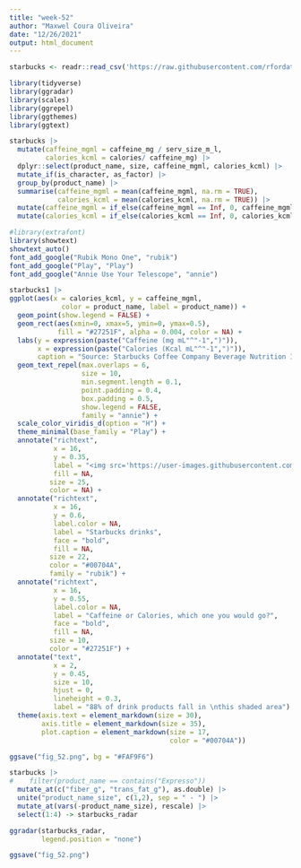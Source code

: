 ```yaml
---
title: "week-52"
author: "Maxwel Coura Oliveira"
date: "12/26/2021"
output: html_document
---
```


```r
starbucks <- readr::read_csv('https://raw.githubusercontent.com/rfordatascience/tidytuesday/master/data/2021/2021-12-21/starbucks.csv')
```

```r
library(tidyverse)
library(ggradar)
library(scales)
library(ggrepel)
library(ggthemes)
library(ggtext)
```



```r
starbucks |> 
  mutate(caffeine_mgml = caffeine_mg / serv_size_m_l,
         calories_kcml = calories/ caffeine_mg) |> 
  dplyr::select(product_name, size, caffeine_mgml, calories_kcml) |> 
  mutate_if(is_character, as_factor) |> 
  group_by(product_name) |>
  summarise(caffeine_mgml = mean(caffeine_mgml, na.rm = TRUE),
            calories_kcml = mean(calories_kcml, na.rm = TRUE)) |> 
  mutate(caffeine_mgml = if_else(caffeine_mgml == Inf, 0, caffeine_mgml)) |> 
  mutate(calories_kcml = if_else(calories_kcml == Inf, 0, calories_kcml)) -> starbucks1
```



```r
#library(extrafont)
library(showtext)
showtext_auto() 
font_add_google("Rubik Mono One", "rubik") 
font_add_google("Play", "Play") 
font_add_google("Annie Use Your Telescope", "annie")
```



```r
starbucks1 |> 
ggplot(aes(x = calories_kcml, y = caffeine_mgml, 
             color = product_name, label = product_name)) +
  geom_point(show.legend = FALSE) +
  geom_rect(aes(xmin=0, xmax=5, ymin=0, ymax=0.5), 
            fill = "#27251F", alpha = 0.004, color = NA) +
  labs(y = expression(paste("Caffeine (mg mL"^"-1",")")), 
       x = expression(paste("Calories (Kcal mL"^"-1",")")),
       caption = "Source: Starbucks Coffee Company Beverage Nutrition Information | Figure: @maxwelco") +
  geom_text_repel(max.overlaps = 6,
                  size = 10,
                  min.segment.length = 0.1,
                  point.padding = 0.4,
                  box.padding = 0.5,
                  show.legend = FALSE,
                  family = "annie") +
  scale_color_viridis_d(option = "H") +
  theme_minimal(base_family = "Play") +
  annotate("richtext", 
           x = 16, 
           y = 0.35, 
           label = "<img src='https://user-images.githubusercontent.com/55933131/146823691-4c19c28c-d2ef-46b5-82bc-76923f5c3256.png' width='100'/>", 
           fill = NA,
          size = 25, 
          color = NA) +
  annotate("richtext", 
           x = 16, 
           y = 0.6, 
           label.color = NA,
           label = "Starbucks drinks", 
           face = "bold", 
           fill = NA,
          size = 22, 
          color = "#00704A", 
          family = "rubik") +
  annotate("richtext", 
           x = 16, 
           y = 0.55, 
           label.color = NA,
           label = "Caffeine or Calories, which one you would go?", 
           face = "bold", 
           fill = NA,
          size = 10, 
          color = "#27251F") +
  annotate("text", 
           x = 2, 
           y = 0.45, 
           size = 10,
           hjust = 0,
           lineheight = 0.3,
           label = "88% of drink products fall in \nthis shaded area") +
  theme(axis.text = element_markdown(size = 30),
        axis.title = element_markdown(size = 35),
        plot.caption = element_markdown(size = 17, 
                                        color = "#00704A"))

ggsave("fig_52.png", bg = "#FAF9F6")
```


```r
starbucks |> 
#    filter(product_name == contains("Expresso"))
  mutate_at(c("fiber_g", "trans_fat_g"), as.double) |> 
  unite("product_name_size", c(1,2), sep = " - ") |> 
  mutate_at(vars(-product_name_size), rescale) |> 
  select(1:4) -> starbucks_radar

ggradar(starbucks_radar,
        legend.position = "none")

ggsave("fig_52.png")
```



